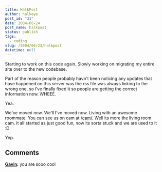 ```yaml
---
title: HalkPost
author: halkeye
post_id: "31"
date: 2004-06-24
post_name: halkpost
status: publish
tags:
  - coding
slug: /2004/06/23/halkpost
datetime: null
---
```


Starting to work on this code again. Slowly working on migrating my entire site over to the new codebase.

Part of the reason people probably havn't been noticing any updates that have happened on this server was the rss file was always linking to the wrong one, so i've finally fixed it so people are getting the correct information now. WHEEE.

Yea.

We've moved now. We'll I've moved now. Living with an awesome roommate. You can see us on cam at [/cam/](https://www.halkeye.net/cam/). Well its more the living room cam. It all started as just good fun, now its sorta stuck and we are used to it :D

Yep.

## Comments

**[Gavin](#30 "2004-06-25 22:51:55"):** you are sooo cool

